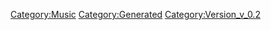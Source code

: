 {{Music
 |Name=TRY AGAIN
 |ID=14
 |Cov=14
 |Cd=4
 |Nam=14
 |Div=14
 |Ma=3
 |SerieId=3
 |SerieLogoId=3
 |WavId=14
 |VariationId=0
 |Dsc=14
 |Strt=10
 |ValkyrieBattle=1
 |ValkyrieIntro=1
 |ValkyrieIntroSky=1
 |DivaSolo=1
 |DivaMulti=1
 |Exp=3
 |OfficialName=TRY AGAIN
 |VocalName=Fire Bomber
 |Description=作品：マクロス7<br /><br />歌手：Fire Bomber<br /><br />作詞：K.INOJO、福山恭子<br />作曲：福山芳樹
 |StoryTitle=「山よ！銀河よ！俺の歌を聞けぇっ！！」
 |StoryDesc=Fire Bomberのボーカル、熱気バサラの歌声には、<br />サウンドエナジーと呼ばれる力が特に強く宿っていた。<br /><br />ファイヤーバルキリーを駆り、戦場で歌い続けるバサラ。<br />戦いを嫌い、異星人とさえ歌によって通じ合えると信じる<br />男の歌声は、熾烈な争いを終わらせる鍵となるか…？
 |BuyURL=https://recochoku.jp/song/S20141960/single?ds=34295745
 |BannerId=2
 |AnmStoreURL=https://anime.dmkt-sp.jp/animestore/ci_pc?workId=20597
}}
[[Category:Music]]
[[Category:Generated]]
[[Category:Version_v_0.2]]
